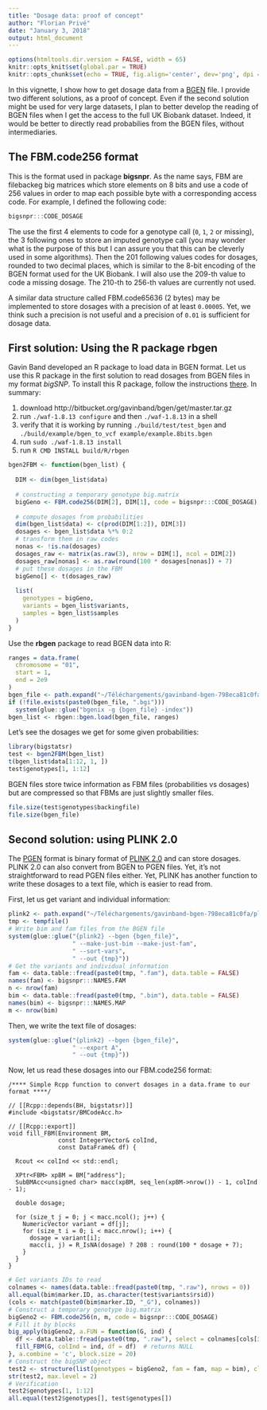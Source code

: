 ```yaml
---
title: "Dosage data: proof of concept"
author: "Florian Privé"
date: "January 3, 2018"
output: html_document
---
```


```r
options(htmltools.dir.version = FALSE, width = 65)
knitr::opts_knit$set(global.par = TRUE)
knitr::opts_chunk$set(echo = TRUE, fig.align='center', dev='png', dpi = 95)
```

In this vignette, I show how to get dosage data from a [BGEN](http://www.well.ox.ac.uk/~gav/bgen_format/bgen_format_v1.2.html) file.
I provide two different solutions, as a proof of concept. 
Even if the second solution might be used for very large datasets, I plan to better develop the reading of BGEN files when I get the access to the full UK Biobank dataset. Indeed, it would be better to directly read probabilies from the BGEN files, without intermediaries.

## The FBM.code256 format

This is the format used in package **bigsnpr**.
As the name says, FBM are filebackeg big matrices which store elements on 8 bits and use a code of 256 values in order to map each possible byte with a corresponding access code. For example, I defined the following code:

```r
bigsnpr:::CODE_DOSAGE
```

The use the first 4 elements to code for a genotype call (`0`, `1`, `2` or missing), the 3 following ones to store an imputed genotype call (you may wonder what is the purpose of this but I can assure you that this can be cleverly used in some algorithms). 
Then the 201 following values codes for dosages, rounded to two decimal places, which is similar to the 8-bit encoding of the BGEN format used for the UK Biobank. I will also use the 209-th value to code a missing dosage.
The 210-th to 256-th values are currently not used.

A similar data structure called FBM.code65636 (2 bytes) may be implemented to store dosages with a precision of at least `0.00005`. Yet, we think such a precision is not useful and a precision of `0.01` is sufficient for dosage data.

## First solution: Using the R package rbgen

Gavin Band developed an R package to load data in BGEN format. Let us use this R package in the first solution to read dosages from BGEN files in my format *bigSNP*. To install this R package, follow the instructions [there](https://bitbucket.org/gavinband/bgen/wiki/rbgen). In summary:

1. download http://bitbucket.org/gavinband/bgen/get/master.tar.gz
2. run `./waf-1.8.13 configure` and then `./waf-1.8.13` in a shell
3. verify that it is working by running `./build/test/test_bgen` and `./build/example/bgen_to_vcf example/example.8bits.bgen`
4. run `sudo ./waf-1.8.13 install`
5. run `R CMD INSTALL build/R/rbgen`


```r
bgen2FBM <- function(bgen_list) {
  
  DIM <- dim(bgen_list$data)
  
  # constructing a temporary genotype big.matrix
  bigGeno <- FBM.code256(DIM[2], DIM[1], code = bigsnpr:::CODE_DOSAGE)
  
  # compute dosages from probabilities
  dim(bgen_list$data) <- c(prod(DIM[1:2]), DIM[3])
  dosages <- bgen_list$data %*% 0:2
  # transform them in raw codes
  nonas <- !is.na(dosages)
  dosages_raw <- matrix(as.raw(3), nrow = DIM[1], ncol = DIM[2])
  dosages_raw[nonas] <- as.raw(round(100 * dosages[nonas]) + 7)
  # put these dosages in the FBM
  bigGeno[] <- t(dosages_raw)
  
  list(
    genotypes = bigGeno,
    variants = bgen_list$variants,
    samples = bgen_list$samples
  )
}
```

Use the **rbgen** package to read BGEN data into R:

```r
ranges = data.frame(
  chromosome = "01",
  start = 1,
  end = 2e9
)
bgen_file <- path.expand("~/Téléchargements/gavinband-bgen-798eca81c0fa/example/example.8bits.bgen")
if (!file.exists(paste0(bgen_file, ".bgi")))
  system(glue::glue("bgenix -g {bgen_file} -index"))
bgen_list <- rbgen::bgen.load(bgen_file, ranges)
```

Let's see the dosages we get for some given probabilities:

```r
library(bigstatsr)
test <- bgen2FBM(bgen_list)
t(bgen_list$data[1:12, 1, ])
test$genotypes[1, 1:12]
```

BGEN files store twice information as FBM files (probabilities vs dosages) but are compressed so that FBMs are just slightly smaller files.

```r
file.size(test$genotypes$backingfile)
file.size(bgen_file)
```

## Second solution: using PLINK 2.0

The [PGEN](https://www.cog-genomics.org/plink/2.0/formats#pgen) format is binary format of [PLINK 2.0](https://www.cog-genomics.org/plink/2.0/) and can store dosages. PLINK 2.0 can also convert from BGEN to PGEN files. Yet, it's not straightforward to read PGEN files either. Yet, PLINK has another function to write these dosages to a text file, which is easier to read from.

First, let us get variant and individual information:

```r
plink2 <- path.expand("~/Téléchargements/gavinband-bgen-798eca81c0fa/plink2")
tmp <- tempfile()
# Write bim and fam files from the BGEN file
system(glue::glue("{plink2} --bgen {bgen_file}",
                  " --make-just-bim --make-just-fam",
                  " --sort-vars",
                  " --out {tmp}"))
# Get the variants and individual information
fam <- data.table::fread(paste0(tmp, ".fam"), data.table = FALSE)
names(fam) <- bigsnpr:::NAMES.FAM
n <- nrow(fam)
bim <- data.table::fread(paste0(tmp, ".bim"), data.table = FALSE)
names(bim) <- bigsnpr:::NAMES.MAP
m <- nrow(bim)
```

Then, we write the text file of dosages:

```r
system(glue::glue("{plink2} --bgen {bgen_file}",
                  " --export A",
                  " --out {tmp}"))
```

Now, let us read these dosages into our FBM.code256 format:

```Rcpp
/**** Simple Rcpp function to convert dosages in a data.frame to our format ****/

// [[Rcpp::depends(BH, bigstatsr)]]
#include <bigstatsr/BMCodeAcc.h>

// [[Rcpp::export]]
void fill_FBM(Environment BM,
              const IntegerVector& colInd,
              const DataFrame& df) {
  
  Rcout << colInd << std::endl;
  
  XPtr<FBM> xpBM = BM["address"];
  SubBMAcc<unsigned char> macc(xpBM, seq_len(xpBM->nrow()) - 1, colInd - 1);
  
  double dosage;
  
  for (size_t j = 0; j < macc.ncol(); j++) {
    NumericVector variant = df[j];
    for (size_t i = 0; i < macc.nrow(); i++) {
      dosage = variant[i];
      macc(i, j) = R_IsNA(dosage) ? 208 : round(100 * dosage + 7);
    }
  }
}
```


```r
# Get variants IDs to read
colnames <- names(data.table::fread(paste0(tmp, ".raw"), nrows = 0))
all.equal(bim$marker.ID, as.character(test$variants$rsid))
(cols <- match(paste0(bim$marker.ID, "_G"), colnames))
# Construct a temporary genotype big.matrix
bigGeno2 <- FBM.code256(n, m, code = bigsnpr:::CODE_DOSAGE)
# Fill it by blocks
big_apply(bigGeno2, a.FUN = function(G, ind) {
  df <- data.table::fread(paste0(tmp, ".raw"), select = colnames[cols[ind]])
  fill_FBM(G, colInd = ind, df = df)  # returns NULL
}, a.combine = 'c', block.size = 20)
# Construct the bigSNP object
test2 <- structure(list(genotypes = bigGeno2, fam = fam, map = bim), class = "bigSNP")
str(test2, max.level = 2)
# Verification
test2$genotypes[1, 1:12]
all.equal(test2$genotypes[], test$genotypes[])
```

